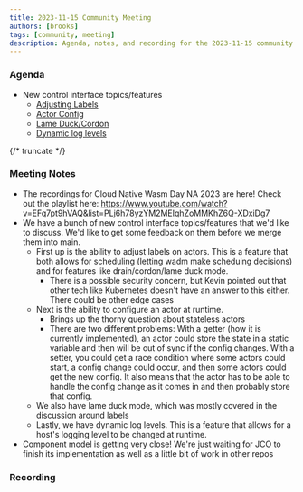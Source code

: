```yaml
---
title: 2023-11-15 Community Meeting
authors: [brooks]
tags: [community, meeting]
description: Agenda, notes, and recording for the 2023-11-15 community meeting
---
```



### Agenda

- New control interface topics/features
  - [Adjusting Labels](https://github.com/wasmCloud/wasmCloud/pull/780)
  - [Actor Config](https://github.com/wasmCloud/wasmCloud/pull/990)
  - [Lame Duck/Cordon](https://github.com/wasmCloud/wasmCloud/issues/693)
  - [Dynamic log levels](https://github.com/wasmCloud/wasmCloud/issues/998) 


{/* truncate */}

### Meeting Notes

- The recordings for Cloud Native Wasm Day NA 2023 are here! Check out the playlist here:
  https://www.youtube.com/watch?v=EFq7pt9hVAQ&list=PLj6h78yzYM2MEIqhZoMMKhZ6Q-XDxiDg7
- We have a bunch of new control interface topics/features that we'd like to discuss. We'd like to
  get some feedback on them before we merge them into main.
  - First up is the ability to adjust labels on actors. This is a feature that both allows for
    scheduling (letting wadm make scheduing decisions) and for features like drain/cordon/lame duck
    mode.
    - There is a possible security concern, but Kevin pointed out that other tech like Kubernetes
      doesn't have an answer to this either. There could be other edge cases
  - Next is the ability to configure an actor at runtime. 
    - Brings up the thorny question about stateless actors
    - There are two different problems: With a getter (how it is currently implemented), an actor
      could store the state in a static variable and then will be out of sync if the config changes.
      With a setter, you could get a race condition where some actors could start, a config change
      could occur, and then some actors could get the new config. It also means that the actor has
      to be able to handle the config change as it comes in and then probably store that config.
  - We also have lame duck mode, which was mostly covered in the discussion around labels
  - Lastly, we have dynamic log levels. This is a feature that allows for a host's logging level to
    be changed at runtime.
- Component model is getting very close! We're just waiting for JCO to finish its implementation as
  well as a little bit of work in other repos

### Recording

<YouTube url="https://www.youtube.com/watch?v=mJ_tL4o-cCI" />
